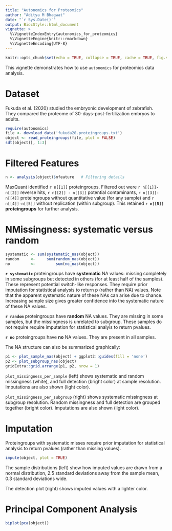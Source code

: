 ```yaml
---
title: "Autonomics for Proteomics"
author: "Aditya M Bhagwat"
date: "`r Sys.Date()`"
output: BiocStyle::html_document
vignette: >
  %\VignetteIndexEntry{autonomics_for_proteomics}
  %\VignetteEngine{knitr::rmarkdown}
  %\VignetteEncoding{UTF-8}
---
```


```r
knitr::opts_chunk$set(echo = TRUE, collapse = TRUE, cache = TRUE, fig.show = 'hold', fig.align = 'center')
```

This vignette demonstrates how to use `autonomics` for proteomics data analysis.


# Dataset

Fukuda et al. (2020) studied the embryonic development of zebrafish.  
They compared the proteome of 30-days-post-fertilization embryos to adults.


```r
require(autonomics)
file <- download_data('fukuda20.proteingroups.txt')
object <- read_proteingroups(file, plot = FALSE)
sdt(object)[, 1:3]
```

# Filtered Features

```r
n <- analysis(object)$nfeature   # Filtering details
```

MaxQuant identified `r n[[1]]` proteingroups.  Filtered out were `r n[[1]]- n[[2]]` reverse hits, `r n[[2]] - n[[3]]` potential contaminants, `r n[[3]]-n[[4]]` proteingroups without quantitative value (for any sample) and `r n[[4]]-n[[5]]` without replication (within subgroup). This retained **`r n[[5]]` proteingroups** for further analysis.  


# NMissingness: systematic versus random

```r
systematic <- sum(systematic_nas(object))
random     <-     sum(random_nas(object))
no         <-         sum(no_nas(object))
```


**`r systematic`** proteingroups have **systematic** NA values: missing completely in some subgroups but detected in others (for at least half of the samples). These represent potential switch-like responses. They require prior imputation for statistical analysis to return p (rather than NA) values. Note that the apparent systematic nature of these NAs can arise due to chance. Increasing sample size gives greater  confidence into the systematic nature of these NA values.

**`r random`** proteingroups have **random** NA values. They are missing in some samples, but the missingness is unrelated to subgroup. These samples do not require require imputation for statistical analyis to return pvalues.  

**`r no`** proteingroups have **no** NA values. They are present in all samples.

The NA structure can also be summarized graphically:

```r
p1 <- plot_sample_nas(object) + ggplot2::guides(fill = 'none')
p2 <- plot_subgroup_nas(object)
gridExtra::grid.arrange(p1, p2, nrow = 1)
```

`plot_missingness_per_sample` (left) shows systematic and random missingness 
(white), and full detection (bright color) at sample resolution.
Imputations are also shown (light color).

`plot_missingness_per_subgroup` (right) shows systematic missingness at subgroup resolution.
Random missingness and full detection are grouped together (bright color).
Imputations are also shown (light color).

# Imputation

Proteingroups with systematic misses require prior imputation for statistical analysis to return pvalues (rather than missing values). 

```r
impute(object, plot = TRUE)
```
The sample distributions (left) show how imputed values are drawn from a normal distribution, 2.5 standard deviations away from the sample mean, 0.3 standard deviations wide.  

The detection plot (right) shows imputed values with a lighter color.

# Principal Component Analysis 

```r
biplot(pca(object))
```
